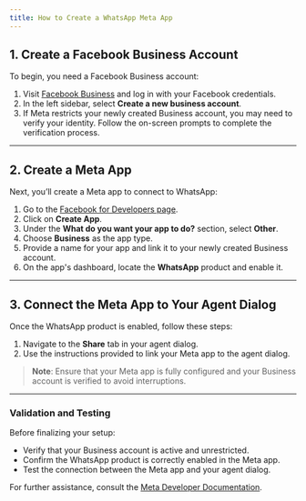 ```yaml
---
title: How to Create a WhatsApp Meta App
---
```


## 1. Create a Facebook Business Account

To begin, you need a Facebook Business account:

1. Visit [Facebook Business](https://business.facebook.com) and log in with your Facebook credentials.
2. In the left sidebar, select **Create a new business account**.
3. If Meta restricts your newly created Business account, you may need to verify your identity. Follow the on-screen prompts to complete the verification process.

---

## 2. Create a Meta App

Next, you’ll create a Meta app to connect to WhatsApp:

1. Go to the [Facebook for Developers page](https://developers.facebook.com/apps).
2. Click on **Create App**.
3. Under the **What do you want your app to do?** section, select **Other**.
4. Choose **Business** as the app type.
5. Provide a name for your app and link it to your newly created Business account.
6. On the app's dashboard, locate the **WhatsApp** product and enable it.
   
---

## 3. Connect the Meta App to Your Agent Dialog

Once the WhatsApp product is enabled, follow these steps:

1. Navigate to the **Share** tab in your agent dialog.
2. Use the instructions provided to link your Meta app to the agent dialog.

> **Note**: Ensure that your Meta app is fully configured and your Business account is verified to avoid interruptions.

---

### Validation and Testing

Before finalizing your setup:
- Verify that your Business account is active and unrestricted.
- Confirm the WhatsApp product is correctly enabled in the Meta app.
- Test the connection between the Meta app and your agent dialog.

For further assistance, consult the [Meta Developer Documentation](https://developers.facebook.com/docs).

